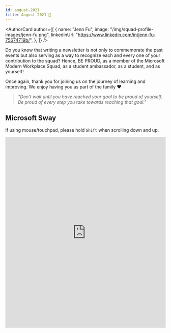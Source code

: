 ```yaml
---
id: august-2021
title: August 2021 🎉
---
```



<AuthorCard
	author={[
		{
			name: "Jenn Fu",
			image: "/img/squad-profile-images/jenn-fu.png",
			linkedinUrl: "https://www.linkedin.com/in/jenn-fu-75674719b/",
		},
	]}
/>

Do you know that writing a newsletter is not only to commemorate the past events but also serving as a way to recognize each and every one of your contribution to the squad? Hence, BE PROUD, as a member of the Microsoft Modern Workplace Squad, as a student ambassador, as a student, and as yourself!

Once again, thank you for joining us on the journey of learning and improving. We enjoy having you as part of the family ❤️

> _"Don't wait until you have reached your goal to be proud of yourself. Be proud of every step you take towards reaching that goal."_

## Microsoft Sway

If using mouse/touchpad, please hold `Shift` when scrolling down and up.

<p>
	<iframe width="100%" height="600px" src="https://sway.office.com/s/aNdxvNsbBTkaxLzb/embed" frameborder="0" marginheight="0" marginwidth="0" max-width="100%" sandbox="allow-forms allow-modals allow-orientation-lock allow-popups allow-same-origin allow-scripts" scrolling="yes" allowfullscreen mozallowfullscreen msallowfullscreen webkitallowfullscreen loading="lazy"></iframe>
</p>
